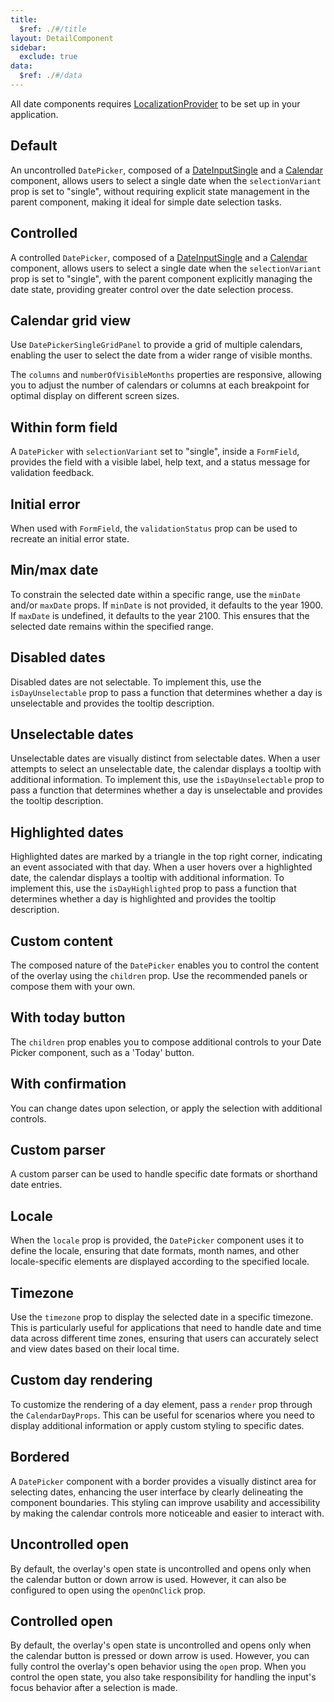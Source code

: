 ```yaml
---
title:
  $ref: ./#/title
layout: DetailComponent
sidebar:
  exclude: true
data:
  $ref: ./#/data
---
```


<Callout title="Note">

All date components requires [LocalizationProvider](/salt/components/localization-provider/examples) to be set up in your application.

</Callout>

## Default

An uncontrolled `DatePicker`, composed of a [DateInputSingle](../DateInput) and a [Calendar](../Calendar) component, allows users to select a single date when the `selectionVariant` prop is set to "single", without requiring explicit state management in the parent component, making it ideal for simple date selection tasks.

<LivePreview componentName="date-picker" exampleName="Single" />

## Controlled

A controlled `DatePicker`, composed of a [DateInputSingle](../DateInput) and a [Calendar](../Calendar) component, allows users to select a single date when the `selectionVariant` prop is set to "single", with the parent component explicitly managing the date state, providing greater control over the date selection process.

<LivePreview componentName="date-picker" exampleName="SingleControlled" />

## Calendar grid view

Use `DatePickerSingleGridPanel` to provide a grid of multiple calendars, enabling the user to select the date from a wider range of visible months.

<LivePreview componentName="date-picker" exampleName="SingleGridPanel" />

The `columns` and `numberOfVisibleMonths` properties are responsive, allowing you to adjust the number of calendars or columns at each breakpoint for optimal display on different screen sizes.

<LivePreview
  componentName="date-picker"
  exampleName="SingleResponsiveGridPanel"
/>

## Within form field

A `DatePicker` with `selectionVariant` set to "single", inside a `FormField`, provides the field with a visible label, help text, and a status message for validation feedback.

<LivePreview componentName="date-picker" exampleName="SingleWithFormField" />

## Initial error

When used with `FormField`, the `validationStatus` prop can be used to recreate an initial error state.

<LivePreview componentName="date-picker" exampleName="SingleWithInitialError" />

## Min/max date

To constrain the selected date within a specific range, use the `minDate` and/or `maxDate` props. If `minDate` is not provided, it defaults to the year 1900. If `maxDate` is undefined, it defaults to the year 2100. This ensures that the selected date remains within the specified range.

<LivePreview componentName="date-picker" exampleName="SingleWithMinMaxDate" />

## Disabled dates

Disabled dates are not selectable. To implement this, use the `isDayUnselectable` prop to pass a function that determines whether a day is unselectable and provides the tooltip description.

<LivePreview
  componentName="date-picker"
  exampleName="SingleWithDisabledDates"
/>

## Unselectable dates

Unselectable dates are visually distinct from selectable dates. When a user attempts to select an unselectable date, the calendar displays a tooltip with additional information. To implement this, use the `isDayUnselectable` prop to pass a function that determines whether a day is unselectable and provides the tooltip description.

<LivePreview
  componentName="date-picker"
  exampleName="SingleWithUnselectableDates"
/>

## Highlighted dates

Highlighted dates are marked by a triangle in the top right corner, indicating an event associated with that day. When a user hovers over a highlighted date, the calendar displays a tooltip with additional information. To implement this, use the `isDayHighlighted` prop to pass a function that determines whether a day is highlighted and provides the tooltip description.

<LivePreview
  componentName="date-picker"
  exampleName="SingleWithHighlightedDates"
/>

## Custom content

The composed nature of the `DatePicker` enables you to control the content of the overlay using the `children` prop. Use the recommended panels or compose them with your own.

<LivePreview componentName="date-picker" exampleName="SingleWithCustomPanel" />

## With today button

The `children` prop enables you to compose additional controls to your Date Picker component, such as a 'Today' button.

<LivePreview componentName="date-picker" exampleName="SingleWithTodayButton" />

## With confirmation

You can change dates upon selection, or apply the selection with additional controls.

<LivePreview componentName="date-picker" exampleName="SingleWithConfirmation" />

## Custom parser

A custom parser can be used to handle specific date formats or shorthand date entries.

<LivePreview componentName="date-picker" exampleName="SingleWithCustomParser" />

## Locale

When the `locale` prop is provided, the `DatePicker` component uses it to define the locale, ensuring that date formats, month names, and other locale-specific elements are displayed according to the specified locale.

<LivePreview componentName="date-picker" exampleName="SingleWithLocaleEnUS" />

## Timezone

Use the `timezone` prop to display the selected date in a specific timezone. This is particularly useful for applications that need to handle date and time data across different time zones, ensuring that users can accurately select and view dates based on their local time.

<LivePreview componentName="date-picker" exampleName="SingleWithTimezone" />

## Custom day rendering

To customize the rendering of a day element, pass a `render` prop through the `CalendarDayProps`. This can be useful for scenarios where you need to display additional information or apply custom styling to specific dates.

<LivePreview
  componentName="date-picker"
  exampleName="SingleWithCustomRendering"
/>

## Bordered

A `DatePicker` component with a border provides a visually distinct area for selecting dates, enhancing the user interface by clearly delineating the component boundaries. This styling can improve usability and accessibility by making the calendar controls more noticeable and easier to interact with.

<LivePreview componentName="date-picker" exampleName="SingleBordered" />

## Uncontrolled open

By default, the overlay's open state is uncontrolled and opens only when the calendar button or down arrow is used. However, it can also be configured to open using the `openOnClick` prop.

<LivePreview componentName="date-picker" exampleName="UncontrolledOpen" />

## Controlled open

By default, the overlay's open state is uncontrolled and opens only when the calendar button is pressed or down arrow is used. However, you can fully control the overlay's open behavior using the `open` prop. When you control the open state, you also take responsibility for handling the input's focus behavior after a selection is made.

<LivePreview componentName="date-picker" exampleName="ControlledOpen" />
